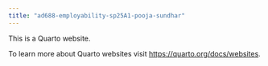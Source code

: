 ```yaml
---
title: "ad688-employability-sp25A1-pooja-sundhar"
---
```


This is a Quarto website.

To learn more about Quarto websites visit <https://quarto.org/docs/websites>.
